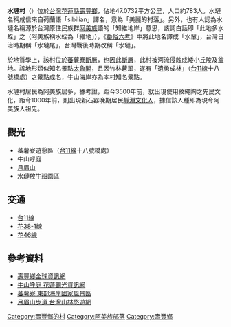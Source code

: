 {{Coord|23.781||N|121.546||E|display=title|region:TW}}
{{Infobox ROC Village or Li
| City/CountyName = 花蓮縣
| DivName         = 壽豐鄉
| Village/LiName  = 水璉
| Village/Li      = 村
| OldName         = [[花蓮港廳|花蓮港廳]][[花蓮郡|花蓮郡]][[壽庄|壽庄]]水璉尾
| AreaTotal       = 47.0732
| HouseholdTotal  = 369
| PopTotal        = 783
| YearMonth       = 2020年11月
| Male            = 443
| Female          = 340
| Head            = 蔡素月
| Sub             = 
| Website         = http://www.shoufeng.gov.tw/
| Neighbors       = 
| MapLocation     = 
| Phone           = 03-8671123
| Address         = 水璉村7鄰水璉二街21號
}}
'''水璉村'''（'''{{lang-ami|Ciwidian}}'''）位於[[台灣|台灣]][[花蓮縣|花蓮縣]][[壽豐鄉|壽豐鄉]]，佔地47.0732平方公里，人口約783人。水璉名稱咸信來自荷蘭語「sibilian」譯名，意為「美麗的村落」。另外，也有人認為水璉名稱源於台灣原住民族群[[阿美族|阿美族]]語的「知維地岸」意思，該詞白話即「此地多水蛭」之（阿美族稱水蛭為「維地」），《[[番俗六考|番俗六考]]》中將此地名譯成「水輦」，台灣日治時期稱「水璉尾」，台灣戰後時期改稱「水璉」。

於地質學上，該村位於[[蕃薯寮斷層|蕃薯寮斷層]]，也因此[[斷層|斷層]]，此村被河流侵蝕成矮小丘陵及盆地。該地形類似知名景點[[太魯閣|太魯閣]]，且因竹林蒼翠，遂有「遺勇成林」（[[台11線|台11線]]十八號橋處）之景點成名，牛山海岸亦為本村知名景點。

水璉村居民為阿美族居多，據考證，距今3500年前，就出現使用紋繩陶之先民文化，距今1000年前，則出現新石器晚期居民[[靜淵文化人|靜淵文化人]]，據信該人種即為現今阿美族人祖先。

==觀光==
*蕃薯寮遊憩區（[[台11線|台11線]]十八號橋處）
*牛山呼庭
*[[月眉山|月眉山]]
*水璉放牛班園區

==交通==
*[[台11線|台11線]]
*[[花38-1線|花38-1線]]
*[[花46線|花46線]]

==參考資料==
*[http://www.shoufeng.gov.tw/village/index.aspx 壽豐鄉全球資訊網]{{dead link|date=2018年1月 |bot=InternetArchiveBot |fix-attempted=yes }}
*[http://tour-hualien.hl.gov.tw/POI/55 牛山呼庭 花蓮觀光資訊網] {{Wayback|url=http://tour-hualien.hl.gov.tw/POI/55 |date=20210810111649 }}
*[https://www.eastcoast-nsa.gov.tw/zh-tw/attractions/detail/8 蕃薯寮 東部海岸國家風景區] {{Wayback|url=https://www.eastcoast-nsa.gov.tw/zh-tw/attractions/detail/8 |date=20210119043314 }}
*[https://recreation.forest.gov.tw/Trail/RT?tr_id=152 月眉山步道 台灣山林悠遊網] {{Wayback|url=https://recreation.forest.gov.tw/Trail/RT?tr_id=152 |date=20210810093434 }}

{{花蓮縣壽豐鄉行政區劃}}

[[Category:壽豐鄉的村|Category:壽豐鄉的村]]
[[Category:阿美族部落|Category:阿美族部落]]
[[Category:壽豐鄉|Category:壽豐鄉]]